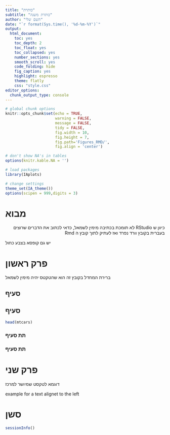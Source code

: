 ```yaml
---
title: "כותרת"
subtitle: "כותרת משנה"
author: "השם שלי"
date: "`r format(Sys.time(), '%d-%m-%Y')`"  
output: 
  html_document: 
    toc: yes
    toc_depth: 2
    toc_float: yes
    toc_collapsed: yes
    number_sections: yes
    smooth_scroll: yes
    code_folding: hide
    fig_caption: yes
    highlight: espresso
    theme: flatly
    css: "style.css"
editor_options: 
  chunk_output_type: console
---
```


```r
# global chunk options
knitr::opts_chunk$set(echo = TRUE,
                      warning = FALSE,
                      message = FALSE,
                      tidy = FALSE,
                      fig.width = 10,
                      fig.height = 7,
                      fig.path='Figures_RMD/',
                      fig.align = 'center')

# don't show NA's in tables
options(knitr.kable.NA = '')

```

```r
# load packages
library(IAplots)

# change settings
theme_set(IA_theme())
options(scipen = 999,digits = 3)
```

# מבוא {.unnumbered}

::: pink-box
::: {dir="rtl"}
כיוון ש RStudio לא תומכת בכתיבה מימין לשמאל, כדאי לכתוב את הדברים שרוצים בעברית בקובץ וורד נפרד ואז לעתיק לתוך קובץ ה Rmd
:::
:::

::: blue-box
יש גם קופסא בצבע כחול
:::

# פרק ראשון

ברירת המחדל בקובץ זה הוא שהטקטס יהיה מימין לשמאל

## סעיף

## סעיף

```r
head(mtcars)
```

### תת סעיף

### תת סעיף

# פרק שני

<p align="center">

דוגמא לטקסט שמיושר למרכז

</p>

<p class="ltr">

example for a text alignet to the left

</p>

<p class="ltr">

# סשן {.unnumbered}

</p>

```r
sessionInfo()
```
